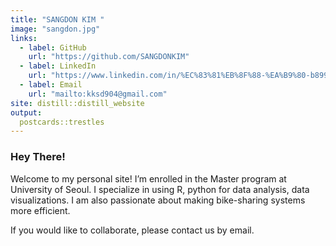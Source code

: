 ```yaml
---
title: "SANGDON KIM "
image: "sangdon.jpg"
links:
  - label: GitHub
    url: "https://github.com/SANGDONKIM"
  - label: LinkedIn
    url: "https://www.linkedin.com/in/%EC%83%81%EB%8F%88-%EA%B9%80-b89985199/"
  - label: Email
    url: "mailto:kksd904@gmail.com"
site: distill::distill_website
output:
  postcards::trestles
---
```


### Hey There!
Welcome to my personal site! I'm enrolled in the Master program at University of Seoul. I specialize in using R, python for data analysis, data visualizations. I am also passionate about making bike-sharing systems more efficient. 
  
  
If you would like to collaborate, please contact us by email.
